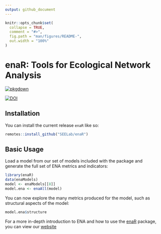 ```yaml
---
output: github_document
---
```


<!-- README.md is generated from README.Rmd. Please edit that file -->

```r
knitr::opts_chunk$set(
  collapse = TRUE,
  comment = "#>",
  fig.path = "man/figures/README-",
  out.width = "100%"
)
```

# enaR: Tools for Ecological Network Analysis

<!-- badges: start -->
[![pkgdown](https://github.com/SEELab/enaR/actions/workflows/pkgdown.yaml/badge.svg)](https://github.com/SEELab/enaR/actions/workflows/pkgdown.yaml)
<!-- badges: end -->

[![DOI](https://zenodo.org/badge/12623293.svg)](https://zenodo.org/badge/latestdoi/12623293)

## Installation

You can install the current release `enaR` like so:

``` r
remotes::install_github("SEELab/enaR")
```

## Basic Usage

Load a model from our set of models included with the package and
generate the full set of ENA metrics and indicators:

```r
library(enaR)
data(enaModels)
model <- enaModels[[8]]
model.ena <- enaAll(model)
```

You can now explore the many metrics produced for the model, such as
structural aspects of the model:

```r
model.ena$structure
```

For a more in-depth introduction to ENA and how to use the
[enaR](https://cran.r-project.org/package=enaR) package, you can view
our [website](https://seelab.github.io/enaR/)
